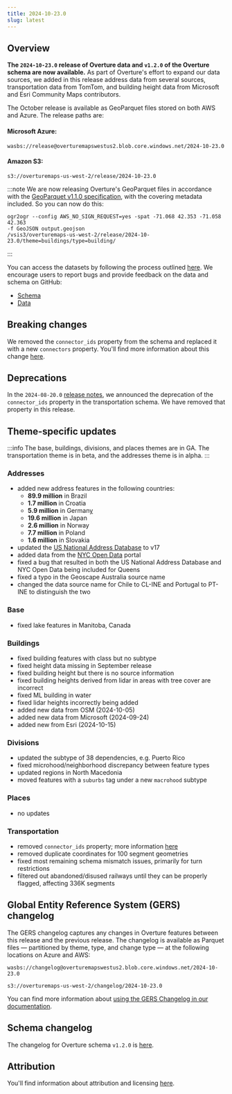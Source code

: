 ```yaml
---
title: 2024-10-23.0
slug: latest
---
```


## Overview

**The `2024-10-23.0` release of Overture data and `v1.2.0` of the Overture schema are now available.** As part of Overture's effort to expand our data sources, 
we added in this release address data from several sources, transportation data from TomTom, and building height data from Microsoft and Esri Community Maps contributors. 

The October release is available as GeoParquet files stored on both AWS and Azure. The release paths are:

#### Microsoft Azure:
```
wasbs://release@overturemapswestus2.blob.core.windows.net/2024-10-23.0
```

#### Amazon S3:
```
s3://overturemaps-us-west-2/release/2024-10-23.0
```
:::note
We are now releasing Overture's GeoParquet files in accordance with the [GeoParquet v1.1.0 specification](https://geoparquet.org/releases/v1.1.0/), 
with the covering metadata included. So you can now do this:
```
ogr2ogr --config AWS_NO_SIGN_REQUEST=yes -spat -71.068 42.353 -71.058 42.363  
-f GeoJSON output.geojson
/vsis3/overturemaps-us-west-2/release/2024-10-23.0/theme=buildings/type=building/
```
:::

You can access the datasets by following the process outlined [here](https://docs.overturemaps.org/getting-data/). We encourage users to report bugs and provide feedback on the data and schema on GitHub:

- [Schema](https://github.com/OvertureMaps/schema)
- [Data](https://github.com/OvertureMaps/data)

## Breaking changes

We removed the `connector_ids` property from the schema and replaced it with a new `connectors` property. You'll find more information about this change [here](https://docs.overturemaps.org/blog/2024/08/15/preview-august-release/#connectors).

## Deprecations

In the `2024-08-20.0` [release notes](https://docs.overturemaps.org/release/2024-08-20.0/), we announced the deprecation of the `connector_ids` property in the transportation schema. We have removed that property in this release. 

## Theme-specific updates

:::info
The base, buildings, divisions, and places themes are in GA. The transportation theme is in beta, and the addresses theme is in alpha.
:::

### Addresses
- added new address features in the following countries:
    - **89.9 million** in Brazil
    - **1.7 million** in Croatia
    - **5.9 million** in German[y](https://youtu.be/WBpDs-BfwO0?feature=shared)
    - **19.6 million** in Japan
    - **2.6 million** in Norway
    - **7.7 million** in Poland
    - **1.6 million** in Slovakia
- updated the [US National Address Database](https://www.transportation.gov/gis/national-address-database) to v17
- added data from the [NYC Open Data](https://opendata.cityofnewyork.us/) portal
- fixed a bug that resulted in both the US National Address Database and NYC Open Data being included for Queens
- fixed a typo in the Geoscape Australia source name
- changed the data source name for Chile to CL-INE and Portugal to PT-INE to distinguish the two

### Base
- fixed lake features in Manitoba, Canada

### Buildings
- fixed building features with class but no subtype 
- fixed height data missing in September release 
- fixed building height but there is no source information 
- fixed building heights derived from lidar in areas with tree cover are incorrect 
- fixed ML building in water 
- fixed lidar heights incorrectly being added 
- added new data from OSM (2024-10-05)
- added new data from Microsoft (2024-09-24)
- added new from Esri (2024-10-15)

### Divisions
- updated the subtype of 38 dependencies, e.g. Puerto Rico
- fixed microhood/neighborhood discrepancy between feature types
- updated regions in North Macedonia
- moved features with a `suburbs` tag under a new `macrohood` subtype

### Places
- no updates

### Transportation
- removed `connector_ids` property; more information [here](https://docs.overturemaps.org/blog/2024/08/15/preview-august-release/#connectors) 
- removed duplicate coordinates for 100 segment geometries
- fixed most remaining schema mismatch issues, primarily for turn restrictions
- filtered out abandoned/disused railways until they can be properly flagged, affecting 336K segments

## Global Entity Reference System (GERS) changelog

The GERS changelog captures any changes in Overture features between this release and the previous release. The changelog is available as Parquet files &mdash; partitioned by theme, type, and change type &mdash; at the following locations on Azure and AWS:

```
wasbs://changelog@overturemapswestus2.blob.core.windows.net/2024-10-23.0
```
```
s3://overturemaps-us-west-2/changelog/2024-10-23.0
```

You can find more information about [using the GERS Changelog in our documentation](https://docs.overturemaps.org/gers/changelog/).

## Schema changelog
The changelog for Overture schema `v1.2.0` is [here](https://github.com/OvertureMaps/schema/releases). 

## Attribution

You'll find information about attribution and licensing [here](/attribution).
